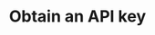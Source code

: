 ---
title: 'Obtain an API key'
description: 'Learn how to obtain an API key from our developer portal'
icon: 'lock'
---